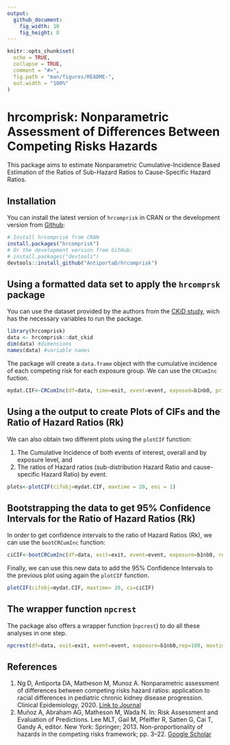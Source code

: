 ```yaml
---
output: 
  github_document:
    fig_width: 10
    fig_height: 8
---
```


<!-- README.md is generated from README.Rmd. Please edit that file -->

```r
knitr::opts_chunk$set(
  echo = TRUE,
  collapse = TRUE,
  comment = "#>",
  fig.path = "man/figures/README-",
  out.width = "100%"
)
```

# hrcomprisk: Nonparametric Assessment of Differences Between Competing Risks Hazards

<!-- badges: start -->
<!-- badges: end -->

This package aims to estimate Nonparametric Cumulative-Incidence Based Estimation of the Ratios of Sub-Hazard Ratios to Cause-Specific Hazard Ratios.

## Installation

You can install the latest version of `hrcomprisk` in CRAN or the development version from [Github](https://github.com):

``` r
# Install hrcomprisk from CRAN
install.packages("hrcomprisk")
# Or the development version from GitHub:
# install.packages("devtools")
devtools::install_github("AntiportaD/hrcomprisk")
```

## Using a formatted data set to apply the `hrcomprsk` package

You can use the dataset provided by the authors from the [CKiD study](https://statepi.jhsph.edu/ckid/), wich has the necessary variables to run the package.

```r
library(hrcomprisk)
data <- hrcomprisk::dat_ckid
dim(data) #dimensions
names(data) #variable names
```

The package will create a `data.frame` object with the cumulative incidence of each competing risk for each exposure group. We can use the `CRCumInc` fuction.

```r
mydat.CIF<-CRCumInc(df=data, time=exit, event=event, exposed=b1nb0, print.attr=T)
```

## Using a the output to create Plots of CIFs and the Ratio of Hazard Ratios (Rk) 

We can also obtain two different plots using the `plotCIF` function: 

1. The Cumulative Incidence of both events of interest, overall and by exposure level, and 
2. The ratios of Hazard ratios (sub-distribution Hazard Ratio and cause-specific Hazard Ratio) by event.

```r
plots<-plotCIF(cifobj=mydat.CIF, maxtime = 20, eoi = 1)
```

## Bootstrapping the data to get 95% Confidence Intervals for the Ratio of Hazard Ratios (Rk) 

In order to get confidence intervals to the ratio of Hazard Ratios (Rk), we can use the `bootCRCumInc` function:
```r
ciCIF<-bootCRCumInc(df=data, exit=exit, event=event, exposure=b1nb0, rep=100, print.attr=T)
```

Finally, we can use this new data to add the 95% Confidence Intervals to the previous plot using again the `plotCIF` function.

```r
plotCIF(cifobj=mydat.CIF, maxtime= 20, ci=ciCIF)
```

## The wrapper function `npcrest` 

The package also offers a wrapper function (`npcrest`) to do all these analyses in one step.

```r
npcrest(df=data, exit=exit, event=event, exposure=b1nb0,rep=100, maxtime=20, print.attr=T)
```

## References

1. Ng D, Antiporta DA, Matheson M, Munoz A. Nonparametric assessment of differences between competing risks hazard ratios: application to racial differences in pediatric chronic kidney disease progression. Clinical Epidemiology, 2020. [Link to Journal](https://doi.org/10.2147/CLEP.S225763)
2. Muñoz A, Abraham AG, Matheson M, Wada N. In: Risk Assessment and Evaluation of Predictions. Lee MLT, Gail M, Pfeiffer R, Satten G, Cai T, Gandy A, editor. New York: Springer; 2013. Non-proportionality of hazards in the competing risks framework; pp. 3–22. [Google Scholar](https://link.springer.com/chapter/10.1007/978-1-4614-8981-8_1)

